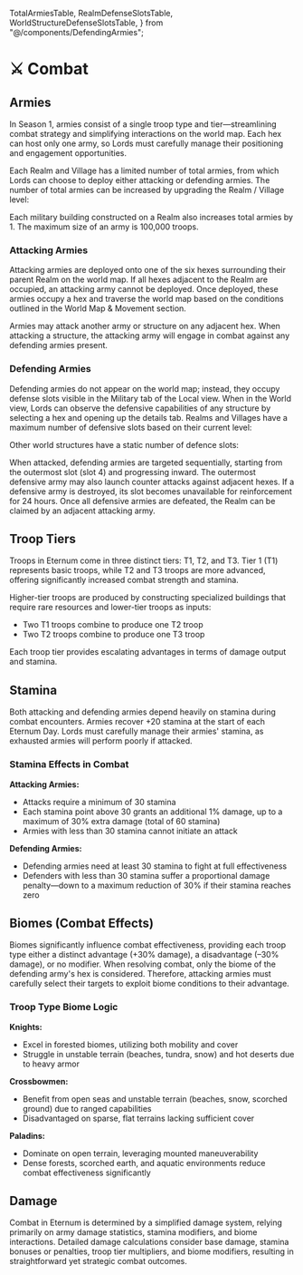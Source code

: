   TotalArmiesTable,
  RealmDefenseSlotsTable,
  WorldStructureDefenseSlotsTable,
} from "@/components/DefendingArmies";

# ⚔️ Combat

## Armies

In Season 1, armies consist of a single troop type and tier—streamlining combat strategy and simplifying interactions on
the world map. Each hex can host only one army, so Lords must carefully manage their positioning and engagement
opportunities.

Each Realm and Village has a limited number of total armies, from which Lords can choose to deploy either attacking or
defending armies. The number of total armies can be increased by upgrading the Realm / Village level:

<TotalArmiesTable />

Each military building constructed on a Realm also increases total armies by 1. The maximum size of an army is 100,000
troops.

### Attacking Armies

Attacking armies are deployed onto one of the six hexes surrounding their parent Realm on the world map. If all hexes
adjacent to the Realm are occupied, an attacking army cannot be deployed. Once deployed, these armies occupy a hex and
traverse the world map based on the conditions outlined in the World Map & Movement section.

Armies may attack another army or structure on any adjacent hex. When attacking a structure, the attacking army will
engage in combat against any defending armies present.

### Defending Armies

Defending armies do not appear on the world map; instead, they occupy defense slots visible in the Military tab of the
Local view. When in the World view, Lords can observe the defensive capabilities of any structure by selecting a hex and
opening up the details tab. Realms and Villages have a maximum number of defensive slots based on their current level:

<RealmDefenseSlotsTable />

Other world structures have a static number of defence slots:

<WorldStructureDefenseSlotsTable />

When attacked, defending armies are targeted sequentially, starting from the outermost slot (slot 4) and progressing
inward. The outermost defensive army may also launch counter attacks against adjacent hexes. If a defensive army is
destroyed, its slot becomes unavailable for reinforcement for 24 hours. Once all defensive armies are defeated, the
Realm can be claimed by an adjacent attacking army.

## Troop Tiers

Troops in Eternum come in three distinct tiers: T1, T2, and T3. Tier 1 (T1) represents basic troops, while T2 and T3
troops are more advanced, offering significantly increased combat strength and stamina.

Higher-tier troops are produced by constructing specialized buildings that require rare resources and lower-tier troops
as inputs:

- Two T1 troops combine to produce one T2 troop
- Two T2 troops combine to produce one T3 troop

Each troop tier provides escalating advantages in terms of damage output and stamina.

## Stamina

Both attacking and defending armies depend heavily on stamina during combat encounters. Armies recover +20 stamina at
the start of each Eternum Day. Lords must carefully manage their armies' stamina, as exhausted armies will perform
poorly if attacked.

### Stamina Effects in Combat

**Attacking Armies:**

- Attacks require a minimum of 30 stamina
- Each stamina point above 30 grants an additional 1% damage, up to a maximum of 30% extra damage (total of 60 stamina)
- Armies with less than 30 stamina cannot initiate an attack

**Defending Armies:**

- Defending armies need at least 30 stamina to fight at full effectiveness
- Defenders with less than 30 stamina suffer a proportional damage penalty—down to a maximum reduction of 30% if their
  stamina reaches zero

## Biomes (Combat Effects)

Biomes significantly influence combat effectiveness, providing each troop type either a distinct advantage (+30%
damage), a disadvantage (–30% damage), or no modifier. When resolving combat, only the biome of the defending army's hex
is considered. Therefore, attacking armies must carefully select their targets to exploit biome conditions to their
advantage.

### Troop Type Biome Logic

**Knights:**

- Excel in forested biomes, utilizing both mobility and cover
- Struggle in unstable terrain (beaches, tundra, snow) and hot deserts due to heavy armor

**Crossbowmen:**

- Benefit from open seas and unstable terrain (beaches, snow, scorched ground) due to ranged capabilities
- Disadvantaged on sparse, flat terrains lacking sufficient cover

**Paladins:**

- Dominate on open terrain, leveraging mounted maneuverability
- Dense forests, scorched earth, and aquatic environments reduce combat effectiveness significantly

<BiomeCombat />

## Damage

Combat in Eternum is determined by a simplified damage system, relying primarily on army damage statistics, stamina
modifiers, and biome interactions. Detailed damage calculations consider base damage, stamina bonuses or penalties,
troop tier multipliers, and biome modifiers, resulting in straightforward yet strategic combat outcomes.
